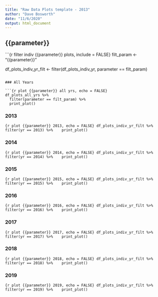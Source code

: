 ```yaml
---
title: "Raw Data Plots template - 2013"
author: "Dave Bosworth"
date: "11/6/2020"
output: html_document
---
```


## {{parameter}} {.tabset .tabset-pills}

```{r filter indiv {{parameter}} plots, include = FALSE}
filt_param <- "{{parameter}}"

df_plots_indiv_yr_filt <- filter(df_plots_indiv_yr, parameter == filt_param)
```

### All Years

```{r plot {{parameter}} all yrs, echo = FALSE}
df_plots_all_yrs %>% 
  filter(parameter == filt_param) %>% 
  print_plot()
```

### 2013

```{r plot {{parameter}} 2013, echo = FALSE}
df_plots_indiv_yr_filt %>% 
  filter(yr == 2013) %>% 
  print_plot()
```

### 2014

```{r plot {{parameter}} 2014, echo = FALSE}
df_plots_indiv_yr_filt %>% 
  filter(yr == 2014) %>% 
  print_plot()
```

### 2015

```{r plot {{parameter}} 2015, echo = FALSE}
df_plots_indiv_yr_filt %>% 
  filter(yr == 2015) %>% 
  print_plot()
```

### 2016

```{r plot {{parameter}} 2016, echo = FALSE}
df_plots_indiv_yr_filt %>% 
  filter(yr == 2016) %>% 
  print_plot()
```

### 2017

```{r plot {{parameter}} 2017, echo = FALSE}
df_plots_indiv_yr_filt %>% 
  filter(yr == 2017) %>% 
  print_plot()
```

### 2018

```{r plot {{parameter}} 2018, echo = FALSE}
df_plots_indiv_yr_filt %>% 
  filter(yr == 2018) %>% 
  print_plot()
```

### 2019

```{r plot {{parameter}} 2019, echo = FALSE}
df_plots_indiv_yr_filt %>% 
  filter(yr == 2019) %>% 
  print_plot()
```

